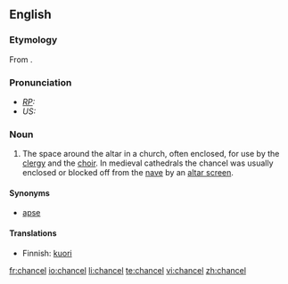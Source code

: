 ==English==

===Etymology===
From {{OF.}}.

===Pronunciation===
* ''[[RP]]:'' {{IPA|/ˈtʃɑːnsəl/}}
* ''US:'' {{IPA|/ˈtʃænsəl/}}

===Noun===
{{en-noun}}

# The space around the altar in a church, often enclosed, for use by the [[clergy]] and the [[choir]]. In medieval cathedrals the chancel was usually enclosed or blocked off from the [[nave]] by an [[altar screen]].

====Synonyms====
* [[apse]]

====Translations====
{{trans-top|space around the altar in a church}}
*Finnish: [[kuori]]
{{trans-mid}}
{{trans-bottom}}

[[fr:chancel]]
[[io:chancel]]
[[li:chancel]]
[[te:chancel]]
[[vi:chancel]]
[[zh:chancel]]